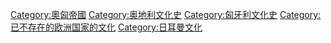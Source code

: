 [[Category:奧匈帝國|Category:奧匈帝國]]
[[Category:奥地利文化史|Category:奥地利文化史]]
[[Category:匈牙利文化史|Category:匈牙利文化史]]
[[Category:已不存在的欧洲国家的文化|Category:已不存在的欧洲国家的文化]]
[[Category:日耳曼文化|Category:日耳曼文化]]